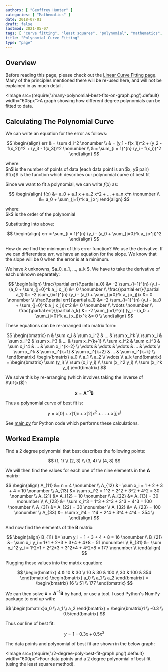 ```yaml
---
authors: [ "Geoffrey Hunter" ]
categories: [ "Mathematics" ]
date: 2018-07-01
draft: false
lastmod: 2021-05-07
tags: [ "curve fitting", "least squares", "polynomial", "mathematics", "matrix", "best fit" ]
title: "Polynomial Curve Fitting"
type: "page"
---
```


## Overview

Before reading this page, please check out the [Linear Curve Fitting page](/mathematics/curve-fitting/linear-curve-fitting). Many of the principles mentioned there will be re-used here, and will not be explained in as much detail.

<Image src={require('./many-polynomial-best-fits-on-graph.png').default} width="605px">A graph showing how different degree polynomials can be fitted to data.</Image>

## Calculating The Polynomial Curve

We can write an equation for the error as follows:

$$
\begin{align}  
err & = \sum d_i^2 \nonumber \\  
& = (y_1 - f(x_1))^2 + (y_2 - f(x_2))^2 + (y_3 - f(x_3))^2 \nonumber \\  
& = \sum_{i = 1}^{n} (y_i - f(x_i))^2  
\end{align}
$$

<p className="centered">    where:<br/>
    $n$ is the number of points of data (each data point is an $x, y$ pair)<br/>
    $f(x)$ is the function which describes our polynomial curve of best fit<br/></p>

Since we want to fit a polynomial, we can write $f(x)$ as:

$$
\begin{align}
f(x) &= a_0 + a_1 x + a_2 x^2 + ... + a_n x^n \nonumber \\  
&= a_0 + \sum_{j=1}^k a_j x^j
\end{align}
$$

<p className="centered">    where:<br/>
    $k$ is the order of the polynomial<br/></p>

Substituting into above:

$$
\begin{align}
err = \sum_{i = 1}^{n} (y_i - (a_0 + \sum_{j=0}^k a_j x^j))^2
\end{align}
$$

How do we find the minimum of this error function? We use the derivative. If we can differentiate $err$, we have an equation for the slope. We know that the slope will be 0 when the error is at a minimum.

We have $k$ unknowns, $a_0, a_1, ..., a_k $. We have to take the derivative of each unknown separately:

$$
\begin{align}
\frac{\partial err}{\partial a_0} &= -2 \sum_{i=1}^{n} (y_i - (a_0 + \sum_{j=0}^k a_j x_j)) &= 0 \nonumber \\  
\frac{\partial err}{\partial a_1} &= -2 \sum_{i=1}^{n} (y_i - (a_0 + \sum_{j=0}^k a_j x_j))x &= 0 \nonumber \\  
\frac{\partial err}{\partial a_1} &= -2 \sum_{i=1}^{n} (y_i - (a_0 + \sum_{j=0}^k a_j x_j))x^2 &= 0 \nonumber \\  
\vdots \nonumber \\  
\frac{\partial err}{\partial a_k} &= -2 \sum_{i=1}^{n} (y_i - (a_0 + \sum_{j=0}^k a_j x_j))x^k &= 0 \\
\end{align}
$$

These equations can be re-arranged into matrix form:


$$
\begin{bmatrix}  
n & \sum x_i & \sum x_i^2 & ... & \sum x_i^k \\  
\sum x_i & \sum x_i^2 & \sum x_i^3 & ... & \sum x_i^{k+1} \\  
\sum x_i^2 & \sum x_i^3 & \sum x_i^4 & ... & \sum x_i^{k+2} \\  
\vdots & \vdots & \vdots & ... & \vdots \\  
\sum x_i^k & \sum x_i^{k+1} & \sum x_i^{k+2} & ... & \sum x_i^{k+k} \\  
\end{bmatrix}   
\begin{bmatrix}  
a_0 \\ a_1 \\ a_2 \\ \vdots \\ a_k  
\end{bmatrix} =   
\begin{bmatrix}  
\sum (y_i) \\  
\sum (x_i y_i) \\  
\sum (x_i^2 y_i) \\  
\sum (x_i^k y_i)  
\end{bmatrix}
$$

We solve this by re-arranging (which involves taking the inverse of $\bf{x}$)`:

$$ \mathbf{x} = \mathbf{A^{-1}} \mathbf{B} $$

Thus a polynomial curve of best fit is:

$$ y = x[0] + x[1]x + x[2]x^2 + ... + x[j]x^j $$

See <a href="main.py" download>main.py</a> for Python code which performs these calculations.

## Worked Example

Find a 2 degree polynomial that best describes the following points:

$$ (1, 1) \\ (2, 3) \\ (3, 4) \\ (4, 8) $$

We will then find the values for each one of the nine elements in the $\mathbf{A}$ matrix:

$$
\begin{align}   
A_{11} &= n = 4 \nonumber \\  
A_{12} &= \sum x_i = 1 + 2 + 3 + 4 = 10 \nonumber \\  
A_{13} &= \sum x_i^2 = 1^2 + 2^2 + 3^2 + 4^2 = 30 \nonumber \\  
A_{21} &= A_{12} = 10 \nonumber \\  
A_{22} &= A_{13} = 30 \nonumber \\  
A_{23} &= \sum x_i^3 = 1^3 + 2^3 + 3^3 + 4^3 = 100 \nonumber \\  
A_{31} &= A_{22} = 30 \nonumber \\  
A_{32} &= A_{23} = 100 \nonumber \\  
A_{33} &= \sum x_i^4 = 1^4 + 2^4 + 3^4 + 4^4 = 354 \\ 
\end{align}
$$

And now find the elements of the $\mathbf{B}$ matrix:

$$
\begin{align}  
B_{11} &= \sum y_i = 1 + 3 + 4 + 8 = 16 \nonumber \\  
B_{21} &= \sum x_i y_i = 1*1 + 2*3 + 3*4 + 4*8 = 51 \nonumber \\  
B_{31} &= \sum x_i^2 y_i = 1^2*1 + 2^2*3 + 3^2*4 + 4^2*8 = 177 \nonumber \\
\end{align}
$$

Plugging these values into the matrix equation:


$$
\begin{bmatrix}  
4 & 10 & 30 \\  
10 & 30 & 100 \\  
30 & 100 & 354  
\end{bmatrix}   
\begin{bmatrix}  
a_0 \\ a_1 \\ a_2  
\end{bmatrix} =   
\begin{bmatrix}  
16 \\  
51 \\  
177  
\end{bmatrix}
$$

We can then solve $\mathbf{x} = \mathbf{A^{-1}}\mathbf{B}$ by hand, or use a tool. I used Python's NumPy package to end up with:

$$
\begin{bmatrix}a_0 \\ a_1 \\ a_2 \end{bmatrix} =  
\begin{bmatrix}1 \\ -0.3 \\ 0.5\end{bmatrix}
$$

Thus our line of best fit:

$$ y = 1 - 0.3x + 0.5x^2 $$

The data points and polynomial of best fit are shown in the below graph:

<Image src={require('./2-degree-poly-best-fit-graph.png').default} width="600px">Four data points and a 2 degree polynomial of best fit (using the least squares method).</Image>

